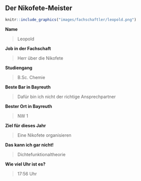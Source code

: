 ## Der Nikofete-Meister {#fachschaftler-fachschaftlerinnen-nikofete}

```r
knitr::include_graphics("images/fachschaftler/leopold.png")
```

**Name**

> Leopold

**Job in der Fachschaft**

> Herr über die Nikofete

**Studiengang**

> B.Sc. Chemie

**Beste Bar in Bayreuth**

> Dafür bin ich nicht der richtige Ansprechpartner

**Bester Ort in Bayreuth**

> NW 1

**Ziel für dieses Jahr**

> Eine Nikofete organisieren

**Das kann ich gar nicht!**

> Dichtefunktionaltheorie

**Wie viel Uhr ist es?**

> 17:56 Uhr